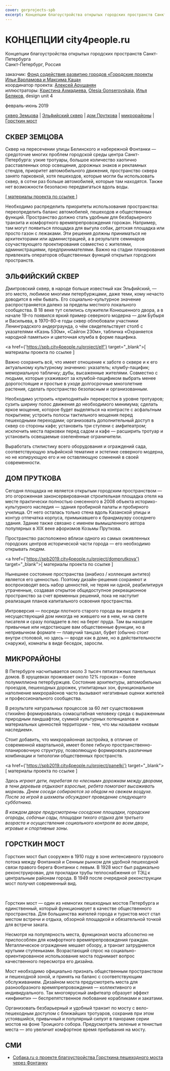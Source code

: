 ```yaml
---
cover: gorprojects-spb
excerpt: Концепции благоустройства открытых городских пространств Санкт-Петербурга
---
```


# КОНЦЕПЦИИ city4people.ru

Концепции благоустройства открытых городских пространств Санкт-Петербурга<br/>
Санкт-Петербург, Россия

заказчик: <a href="https://city4people.ru/" target="_blank">Фонд содействия развитию городов «Городские проекты Ильи Варламова и Максима Каца»</a><br/>
координатор проекта: <a href="https://www.instagram.com/ab_vova/" target="_blank">Алексей Арушанян</a><br/>
иллюстраторы: <a href="https://www.behance.net/KristinaAkhmadieva" target="_blank">Кристина Ахмадиева,</a> <a href="https://gonserovskaya.ru/en/" target="_blank">Olesia Gonserovskaia,</a> <a href="https://www.behance.net/helpncare49742" target="_blank">Илья Беляков,</a> design unit 4

февраль-июнь 2019

<a href="#zemcova">сквер Земцова</a> |
<a href="#elf">Эльфийский сквер</a> |
<a href="#domprutkova">дом Пруткова</a> |
<a href="#panelki">микрорайоны</a> |
<a href="#gorstkin">Горсткин мост</a>

<a name="zemcova"></a>

## СКВЕР ЗЕМЦОВА

Сквер на пересечении улицы Белинского и набережной Фонтанки — средоточие многих проблем городской среды центра Санкт-Петербурга: узкие тротуары, большое количество хаотично расставленных опор освещения, дорожных знаков и рекламных стендов, приоритет автомобильного движения, пространство сквера занято парковкой, хотя пешеходов, которые могли бы использовать сквер, в сотни раз больше автомобилей, которые там находятся. Также нет возможности безопасно передвигаться вдоль воды.


<a href="https://spb2019.city4people.ru/project/zemcova" target="_blank">[ материалы проекта по ссылке ]</a>

Необходимо распределить приоритеты использования пространства: переопределить баланс автомобилей, пешеходов и общественных функций. Пространство должно стать удобным для безбарьерного транзита и комфортного времяпрепровождения горожан. Например, там могут появиться площадка для выгула собак, детская площадка или просто газон с лежаками. Эти решения должны приниматься не архитекторами или администрацией, а в результате семинаров соучаствующего проектирования совместно с жителями, администрациями, предпринимателями. Важно на стадии планирования привлекать операторов общественных функций открытых городских пространств.

<a name="elf"></a>

## ЭЛЬФИЙСКИЙ СКВЕР

Дмитровский сквер, в народе больше известный как Эльфийский, — это место, любимое многими петербуржцами, даже теми, кому нечасто доводится в нём бывать. Его социально-культурное значение распространяется далеко за пределы местного локального сообщества. В 18 веке тут селились служители Конюшенного двора, а в начале 19-го появился яркий пример северного модерна — дом Бубыря и Васильева, в 1970–80-е годы сквер облюбовали участники Ленинградского андерграунда, о чём свидетельствует столб с указателями «Казнь 530м», «Сайгон 230м», табличка «Охраняется народной памятью» и цветочная клумба в форме пацифика.

<a href={'https://spb.city4people.ru/project/elf'} target="_blank">[ материалы проекта по ссылке ]</a>

Важно сохранить всё, что имеет отношение к заботе о сквере и к его актуальному культурному значению: указатель; клумбу-пацифик; мемориальную табличку; дубы, высаженные жителями. Cовместно с людьми, которые ухаживают за клумбой-пацификом выбрать менее дорогостоящие и простые в уходе долгосрочные многолетние растения, сделать пространство безопасным и организованным.

Необходимо устроить «приподнятый» перекресток в уровне тротуаров; сузить ширину полос движения до необходимого минимума; сделать яркое мощение, которое будет выделяться на контрасте с асфальтным покрытием; устроить полосы тактильного мощения перед пешеходными переходами; организовать дополнительный доступ в сквер со стороны кафе; установить три ступени с амфитеатром; исключить места парковки перед садом и кафе — расширить тротуар и установить освещаемые озеленённые ограничители.

Выработать стилистику всего оборудования и ограждений сада, соответствующую эльфийской тематике и эстетике северного модерна, но не копирующую его и не оставляющую сомнений в своей современности.

<a name="domprutkova"></a>

## ДОМ ПРУТКОВА

Сегодня площадка не является открытым городским пространством — это огороженная законсервированная строительная площадка отеля на месте практически полностью снесенного в 2008 объекта историко-культурного наследия — здания пробирной палаты и пробирного училища. От него осталась только стена вдоль Казанской улицы и контур отпечатка корпуса, примыкавшего к брандмауэру соседнего здания. Здание также связано с именем вымышленного автора популярных в XIX веке афоризмов Козьмы Пруткова.

Пространство расположено вблизи одного из самых оживленных городских центров исторической части города —  его необходимо открывать людям.

<a href={'https://spb2019.city4people.ru/project/domprutkova'} target="_blank">[ материалы проекта по ссылке ]</a>

Нынешнее состояние пространства (анабиоз / коллекция антитез) является его ценностью. Поэтому дизайн-решения сохраняют и воспроизводят весь набор ценностей, не теряя ни одной, реабилитируя утраченные, создавая открытое общедоступное рекреационное пространство за счет временных решений, пока не наступит реализация планов капитального освоения пространства.

Интроверсия — посреди плотного старого города вы входите в несуществующий дом никогда не жившего ни в нем, ни на свете писателя и сразу попадаете в лес на берег пруда. Там вы находите привычные или недостающие вам общественные функции, но в непривычном формате — плавучий танцзал, буфет (обычно стоит внутри столовой, но здесь — вроде как в доме, но в действительности снаружи), комнаты в виде беседок, заросли.

<a name="panelki"></a>

## МИКРОРАЙОНЫ

В Петербурге насчитывается около 3 тысяч пятиэтажных панельных домов. В хрущевках проживает около 12% горожан – более полумиллиона петербуржцев. Состояние архитектуры, автомобильных проездов, пешеходных дорожек, утилитарных зон, функциональное наполнение микрорайонов часто вызывают негативные оценки жителей и профессионального сообщества.

В результате натуральных процессов за 60 лет существования стихийно формировалась сомасштабная человеку среда с выраженным природным ландшафтом, суммой культурных потенциалов и материальных ценностей территории - тем, что мы называем «новым наследием».

Стоит добавить, что микрорайонная застройка, в отличие от современной квартальной, имеет более гибкую пространственно-планировочную структуру, позволяющую формировать различные комбинации и типологии общественных пространств.

<a href={'https://spb2019.city4people.ru/project/panelki'} target="_blank">[ материалы проекта по ссылке ]</a>

_Здесь играют дети, перебегая по «лесным» дорожкам между дворами, в тени деревьев отдыхают взрослые, ребята помогают высаживать морковь. Днем соседи собираются за обедом на свежем воздухе. После за игрой в шахматы обсуждают проведение следующего субботника._

_В каждом дворе предусмотрены соседские площадки, городские огороды, собачьи сады, площадки тихого отдыха для третьего возраста и осуществления социального контроля во всем дворе, игровые и спортивные зоны._

<a name="gorstkin"></a>

## ГОРСТКИН МОСТ

Горсткин мост был сооружен в 1910 году в зоне интенсивного грузового потока между Фонтанкой и Сенным рынком для удобной пешеходной связи правого берега Фонтанки с левым. В 1928 мост был радикально реконструирован, для прокладки трубы теплоснабжения от ТЭЦ к центральным районам города. В 1949 после очередной реконструкции мост получил современный вид.

<Carousel effect=crossfade>
	<Image src="https://unitcdn.tmshv.com/gorprojects_spb_bridge_day_eb8de5f270.jpg" alt="" />
	<Image src="https://unitcdn.tmshv.com/gorprojects_spb_bridge_night_9dbb75e367.jpg" alt="" />
</Carousel>

Горсткин мост — один из немногих пешеходных мостов Петербурга и единственный, который функционирует в качестве общественного пространства. Для большинства жителей города и туристов мост стал местом встречи и отдыха, обзорной площадкой и обязательной точкой для встречи заката.

Несмотря на популярность места, функционал моста абсолютно не приспособлен для комфортного времяпрепровождения граждан. Металлическое ограждение мешает обзору, а транзит затрудняется крутыми ступеньками. Возрастающий спрос на социально-ориентированное использование моста поднимает вопрос качественного пересмотра его дизайна.

Мост необходимо официально признать общественным пространством и пешеходной зоной, и принять на баланс с соответствующим обслуживанием. Дизайном моста предусмотреть места для разнообразного времяпрепровождения — коллективного и индивидуального. Так многоярусный амфитеатр образует эффект «инфинити» — беспрепятственное любование корабликами и закатами.

Организовать безбарьерный и удобный транзит по мосту с вело-пешеходным доступом с ближайших тротуаров, сохранив при этом устоявшийся, привычный и популярный силуэт в панораме серии мостов на фоне Троицкого собора. Предусмотреть зеленые и тенистые места — это увеличит комфортное время пребывания на мосту.

## СМИ
- [Собака.ru о проекте благоустройства Горсткина пешеходного моста через Фонтанку](http://www.sobaka.ru/city/city/95348#fb)

